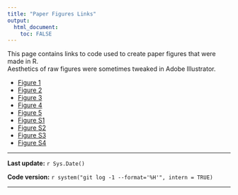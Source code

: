 ```yaml
---
title: "Paper Figures Links"
output:
  html_document:
    toc: FALSE
---
```

This page contains links to code used to create paper figures that were made in R.  
Aesthetics of raw figures were sometimes tweaked in Adobe Illustrator.

* [Figure 1](Figure.1_script.html)
* [Figure 2](Figure.2_script.html)
* [Figure 3](Figure.3_script.html)
* [Figure 4](Figure.4_script.html)
* [Figure 5](Figure.5_links.html)
* [Figure S1](Figure.S1.html)
* [Figure S2](Figure.S2.html)
* [Figure S3](Figure.S3.html)
* [Figure S4](Figure.S4.html)

***
**Last update:** `r Sys.Date()`

**Code version:** `r system("git log -1 --format='%H'", intern = TRUE)`    

***
